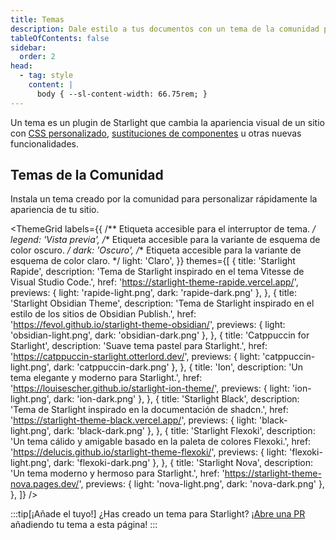 ```yaml
---
title: Temas
description: Dale estilo a tus documentos con un tema de la comunidad para Starlight
tableOfContents: false
sidebar:
  order: 2
head:
  - tag: style
    content: |
      body { --sl-content-width: 66.75rem; }
---
```



Un tema es un plugin de Starlight que cambia la apariencia visual de un sitio con [CSS personalizado](/es/guides/css-and-tailwind/), [sustituciones de componentes](/es/guides/overriding-components/) u otras nuevas funcionalidades.

## Temas de la Comunidad

Instala un tema creado por la comunidad para personalizar rápidamente la apariencia de tu sitio.

<ThemeGrid
	labels={{
		/** Etiqueta accesible para el interruptor de tema. */
		legend: 'Vista previa',
		/** Etiqueta accesible para la variante de esquema de color oscuro. */
		dark: 'Oscuro',
		/** Etiqueta accesible para la variante de esquema de color claro. */
		light: 'Claro',
	}}
	themes={[
		{
			title: 'Starlight Rapide',
			description:
				'Tema de Starlight inspirado en el tema Vitesse de Visual Studio Code.',
			href: 'https://starlight-theme-rapide.vercel.app/',
			previews: { light: 'rapide-light.png', dark: 'rapide-dark.png' },
		},
		{
			title: 'Starlight Obsidian Theme',
			description:
				'Tema de Starlight inspirado en el estilo de los sitios de Obsidian Publish.',
			href: 'https://fevol.github.io/starlight-theme-obsidian/',
			previews: { light: 'obsidian-light.png', dark: 'obsidian-dark.png' },
		},
		{
			title: 'Catppuccin for Starlight',
			description: 'Suave tema pastel para Starlight.',
			href: 'https://catppuccin-starlight.otterlord.dev/',
			previews: { light: 'catppuccin-light.png', dark: 'catppuccin-dark.png' },
		},
		{
			title: 'Ion',
			description: 'Un tema elegante y moderno para Starlight.',
			href: 'https://louisescher.github.io/starlight-ion-theme/',
			previews: { light: 'ion-light.png', dark: 'ion-dark.png' },
		},
		{
			title: 'Starlight Black',
			description: 'Tema de Starlight inspirado en la documentación de shadcn.',
			href: 'https://starlight-theme-black.vercel.app/',
			previews: { light: 'black-light.png', dark: 'black-dark.png' },
		},
		{
			title: 'Starlight Flexoki',
			description:
				'Un tema cálido y amigable basado en la paleta de colores Flexoki.',
			href: 'https://delucis.github.io/starlight-theme-flexoki/',
			previews: { light: 'flexoki-light.png', dark: 'flexoki-dark.png' },
		},
		{
			title: 'Starlight Nova',
			description: 'Un tema moderno y hermoso para Starlight.',
			href: 'https://starlight-theme-nova.pages.dev/',
			previews: { light: 'nova-light.png', dark: 'nova-dark.png' },
		},
	]}
/>

:::tip[¡Añade el tuyo!]
¿Has creado un tema para Starlight?
¡[Abre una PR](https://github.com/withastro/starlight/blob/main/CONTRIBUTING.md#themes) añadiendo tu tema a esta página!
:::
